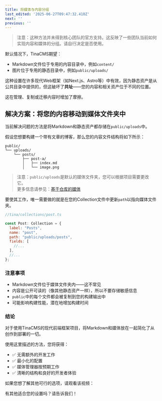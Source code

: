 ```yaml
---
title: 将媒体与内容分组
last_edited: '2025-06-27T09:47:32.410Z'
next: ''
previous: ''
---
```


> 注意：这种方法并未得到核心团队的官方支持。这反映了一些团队当前如何实现内容和媒体的分组。请自行决定是否使用。

默认情况下，TinaCMS期望：

* Markdown文件位于专用的内容目录中，例如`content/`
* 图片位于专用的静态目录中，例如`public/uploads/`

这种设置在许多现代Web框架（如Next.js、Astro等）中有效，因为静态资产是从公共目录中提供的，但这破坏了**共址**——您的内容和相关资产位于不同的位置。

这在管理、复制或迁移内容时增加了摩擦。

## 解决方案：将您的内容移动到媒体文件夹中

当前解决问题的方法是将Markdown和静态资产都存储在`public/uploads`中。

假设您想要构建一个带有文章的博客，那么您的内容文件结构将如下所示：

```
public/
└── uploads/
    └── posts/
        ├── post-a/
        │   ├── index.md
        │   └── image.png
```

> 注意：`public/uploads`是默认的媒体文件夹，您可以根据项目需要更改它。\
> 更多信息请参见：[基于仓库的媒体](https://tina.io/docs/reference/media/repo-based#configuration)

要使其工作，唯一需要做的就是在您的Collection文件中更新`path`以指向媒体文件夹。

```javascript
//tina/collections/post.ts

const Post: Collection = {
  label: "Posts",
  name: "post",
  path: "public/uploads/posts",
  fields: [
    //...
  ],
  //...
};
```

### 注意事项

* Markdown文件位于媒体文件夹内——这不常见
* 内容是公开可读的（像其他静态资产一样），所以不要存储敏感信息
* `public`中的每个文件都会被复制到您的构建输出中
* 可能影响构建性能，潜在地增加构建时间

### 结论

对于使用TinaCMS的现代前端框架项目，将Markdown和媒体放在一起简化了从创作到部署的一切。

使用这里描述的方法，您将获得：

* ✅ 无需额外的开发工作
* ✅ 最小化的配置
* ✅ 媒体管理器按预期工作
* ✅ 清晰的结构和良好的开发者体验

如果您想了解其他可行的选项，请观看该视频：

<Youtube embedSrc="https://www.youtube.com/embed/bmf1uNFyNKg" minutes="5" caption="在GitHub中存储Markdown的3种选项（适用于TinaCMS的图片和内容）" />

有其他适合您的设置吗？请告诉我们！